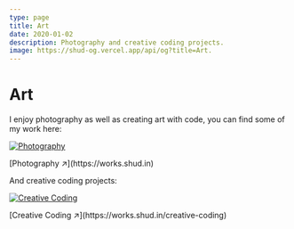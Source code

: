 ```yaml
---
type: page
title: Art
date: 2020-01-02
description: Photography and creative coding projects.
image: https://shud-og.vercel.app/api/og?title=Art.
---
```


# Art

I enjoy photography as well as creating art with code, you can find some of my work here:


<a href="https://works.shud.in" title="Photography" target="_blank" className="figure">
  <Image src={photography} alt="Photography" placeholder="blur"/>
</a>

<p style={{ textAlign: "right" }}>[Photography ↗](https://works.shud.in)</p>

And creative coding projects:

<a href="https://works.shud.in/creative-coding" title="Creative Coding" target="_blank" className="figure">
  <Image src={creativeCoding} alt="Creative Coding" placeholder="blur"/>
</a>

<p style={{ textAlign: "right" }}>[Creative Coding ↗](https://works.shud.in/creative-coding)</p>
